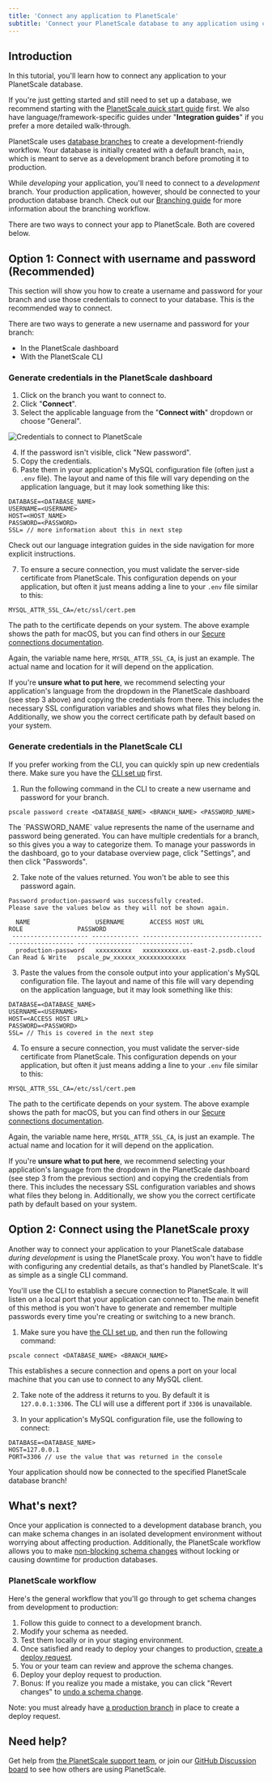 ```yaml
---
title: 'Connect any application to PlanetScale'
subtitle: 'Connect your PlanetScale database to any application using connection strings or the PlanetScale proxy'
---
```


## Introduction

In this tutorial, you'll learn how to connect any application to your PlanetScale database.

If you're just getting started and still need to set up a database, we recommend starting with the [PlanetScale quick start guide](/docs/tutorials/planetscale-quick-start-guide) first. We also have language/framework-specific guides under "**Integration guides**" if you prefer a more detailed walk-through.

PlanetScale uses [database branches](/docs/concepts/branching) to create a development-friendly workflow. Your database is initially created with a default branch, `main`, which is meant to serve as a development branch before promoting it to production.

While *developing* your application, you'll need to connect to a *development* branch. Your production application, however, should be connected to your production database branch. Check out our [Branching guide](/docs/concepts/branching) for more information about the branching workflow.

There are two ways to connect your app to PlanetScale. Both are covered below.

## Option 1: Connect with username and password (Recommended)

This section will show you how to create a username and password for your branch and use those credentials to connect to your database. This is the recommended way to connect.

There are two ways to generate a new username and password for your branch:

- In the PlanetScale dashboard
- With the PlanetScale CLI

### Generate credentials in the PlanetScale dashboard

1. Click on the branch you want to connect to.
2. Click "**Connect**".
3. Select the applicable language from the "**Connect with**" dropdown or choose "General".

![Credentials to connect to PlanetScale](/docs/img/docs/planetscale-branch-credentials.png)

4. If the password isn't visible, click "New password".
5. Copy the credentials.
6. Paste them in your application's MySQL configuration file (often just a `.env` file). The layout and name of this file will vary depending on the application language, but it may look something like this:

```
DATABASE=<DATABASE_NAME>
USERNAME=<USERNAME>
HOST=<HOST_NAME>
PASSWORD=<PASSWORD>
SSL= // more information about this in next step
```

Check out our language integration guides in the side navigation for more explicit instructions.

7. To ensure a secure connection, you must validate the server-side certificate from PlanetScale. This configuration depends on your application, but often it just means adding a line to your `.env` file similar to this:

```
MYSQL_ATTR_SSL_CA=/etc/ssl/cert.pem
```

The path to the certificate depends on your system. The above example shows the path for macOS, but you can find others in our [Secure connections documentation](/docs/concepts/secure-connections#ca-root-configuration).

Again, the variable name here, `MYSQL_ATTR_SSL_CA`, is just an example. The actual name and location for it will depend on the application.

If you're **unsure what to put here**, we recommend selecting your application's language from the dropdown in the PlanetScale dashboard (see step 3 above) and copying the credentials from there. This includes the necessary SSL configuration variables and shows what files they belong in. Additionally, we show you the correct certificate path by default based on your system.

### Generate credentials in the PlanetScale CLI

If you prefer working from the CLI, you can quickly spin up new credentials there. Make sure you have the [CLI set up](/docs/concepts/planetscale-environment-setup) first.

1. Run the following command in the CLI to create a new username and password for your branch.

```
pscale password create <DATABASE_NAME> <BRANCH_NAME> <PASSWORD_NAME>
```

<InfoBlock type='note'>
  The `PASSWORD_NAME` value represents the name of the username and password being generated. You can have multiple credentials for a branch, so this gives you a way to categorize them. To manage your passwords in the dashboard, go to your database overview page, click "Settings", and then click "Passwords".
</InfoBlock>

2. Take note of the values returned. You won't be able to see this password again.

```
Password production-password was successfully created.
Please save the values below as they will not be shown again.

  NAME                  USERNAME       ACCESS HOST URL                     ROLE               PASSWORD
 --------------------- ------------- --------------------------------- ------------------ --------------------------------
  production-password   xxxxxxxxxx   xxxxxxxxxx.us-east-2.psdb.cloud   Can Read & Write   pscale_pw_xxxxxx_xxxxxxxxxxxxx
```

3. Paste the values from the console output into your application's MySQL configuration file. The layout and name of this file will vary depending on the application language, but it may look something like this:

```
DATABASE=<DATABASE_NAME>
USERNAME=<USERNAME>
HOST=<ACCESS HOST URL>
PASSWORD=<PASSWORD>
SSL= // This is covered in the next step
```

4. To ensure a secure connection, you must validate the server-side certificate from PlanetScale. This configuration depends on your application, but often it just means adding a line to your `.env` file similar to this:

```
MYSQL_ATTR_SSL_CA=/etc/ssl/cert.pem
```

The path to the certificate depends on your system. The above example shows the path for macOS, but you can find others in our [Secure connections documentation](/docs/concepts/secure-connections#ca-root-configuration).

Again, the variable name here, `MYSQL_ATTR_SSL_CA`, is just an example. The actual name and location for it will depend on the application.

If you're **unsure what to put here**, we recommend selecting your application's language from the dropdown in the PlanetScale dashboard (see step 3 from the previous section) and copying the credentials from there. This includes the necessary SSL configuration variables and shows what files they belong in. Additionally, we show you the correct certificate path by default based on your system.

## Option 2: Connect using the PlanetScale proxy

Another way to connect your application to your PlanetScale database *during development* is using the PlanetScale proxy. You won't have to fiddle with configuring any credential details, as that's handled by PlanetScale. It's as simple as a single CLI command.

You'll use the CLI to establish a secure connection to PlanetScale. It will listen on a local port that your application can connect to. The main benefit of this method is you won't have to generate and remember multiple passwords every time you're creating or switching to a new branch.

1. Make sure you have [the CLI set up](/docs/concepts/planetscale-environment-setup), and then run the following command:

```
pscale connect <DATABASE_NAME> <BRANCH_NAME>
```

This establishes a secure connection and opens a port on your local machine that you can use to connect to any MySQL client.

2. Take note of the address it returns to you. By default it is `127.0.0.1:3306`. The CLI will use a different port if `3306` is unavailable.

3. In your application's MySQL configuration file, use the following to connect:

```
DATABASE=<DATABASE_NAME>
HOST=127.0.0.1
PORT=3306 // use the value that was returned in the console
```

Your application should now be connected to the specified PlanetScale database branch!

## What's next?

Once your application is connected to a development database branch, you can make schema changes in an isolated development environment without worrying about affecting production. Additionally, the PlanetScale workflow allows you to make [non-blocking schema changes](/docs/concepts/nonblocking-schema-changes) without locking or causing downtime for production databases.

### PlanetScale workflow

Here's the general workflow that you'll go through to get schema changes from development to production:

1. Follow this guide to connect to a development branch.
2. Modify your schema as needed.
3. Test them locally or in your staging environment.
4. Once satisfied and ready to deploy your changes to production, [create a deploy request](/docs/concepts/deploy-requests).
5. You or your team can review and approve the schema changes.
6. Deploy your deploy request to production.
7. Bonus: If you realize you made a mistake, you can click "Revert changes" to [undo a schema change](/docs/concepts/deploy-requests#revert-a-schema-change).

Note: you must already have [a production branch](/docs/concepts/branching#promote-a-branch-to-production) in place to create a deploy request.

## Need help?

Get help from [the PlanetScale support team](https://support.planetscale.com/), or join our [GitHub Discussion board](https://github.com/planetscale/discussion/discussions) to see how others are using PlanetScale.
